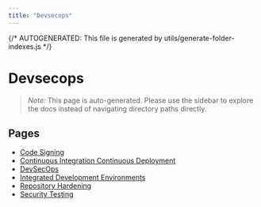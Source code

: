 ```yaml
---
title: "Devsecops"
---
```


{/* AUTOGENERATED: This file is generated by utils/generate-folder-indexes.js */}

# Devsecops

> _Note:_ This page is auto-generated. Please use the sidebar to explore the docs instead of
> navigating directory paths directly.

## Pages

- [Code Signing](/devsecops/code-signing)
- [Continuous Integration Continuous Deployment](/devsecops/continuous-integration-continuous-deployment)
- [DevSecOps](/devsecops/overview)
- [Integrated Development Environments](/devsecops/integrated-development-environments)
- [Repository Hardening](/devsecops/repository-hardening)
- [Security Testing](/devsecops/security-testing)
